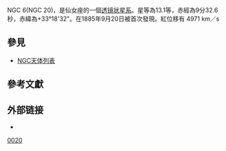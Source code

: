 {{Infobox galaxy
| name = NGC 6(NGC 20)
| image = [[File:NGC_0020_2MASS.jpg|220px]]
| caption = NGC 6 (NGC 20) [[2MASS|2MASS]] (近[[紅外線|紅外線]])
| credit =
| epoch =
| constellation name = [[仙女座|仙女座]]
| ra = {{RA|00|09|32.8}}
| dec = {{DEC|+33|18|31}}
| z = 0.016581<ref name=ned>{{cite web
  |title=NASA/IPAC Extragalactic Database
  |work=Results for NGC 0020
  |url=http://nedwww.ipac.caltech.edu/cgi-bin/nph-objsearch?objname=NGC+20&img_stamp=yes&extend=no
  |accessdate=2010-05-05
  |archive-date=2020-06-20
  |archive-url=https://web.archive.org/web/20200620062705/http://ned.ipac.caltech.edu/cgi-bin/nph-objsearch?objname=NGC+20&img_stamp=yes&extend=no
  |dead-url=no
  }}</ref>
| h_radial_v = {{nowrap|4971 ± 49 [[Metre_per_second|km/s]]}}<ref name=ned/>
| dist_ly =
| type = [[透鏡狀星系|透鏡狀星系]]
| appmag_v =14.04
| size_v =
| notes =
| names =[[New_General_Catalogue|NGC]] 6, [[New_General_Catalogue|NGC]] 20, [[Uppsala_General_Catalogue|UGC]] 00084, CGCG 498-082, CGCG 499-054, CGCG 0006.9+3303, MCG +05-01-036, 2MASX J00093270+3318310, 2MASXi J0009327+331831, USGC U008 NED04,MAPS-PP O_1257_0037278, PGC 000679, UZC J000932.7+331831, LGG 001:[[G93|G93]] 008
}}

NGC 6(NGC 20)，是仙女座的一個[[透镜状星系|透镜状星系]]。星等為13.1等，赤經為9分32.6秒，赤緯為+33°18'32"。在1885年9月20日被首次發現。紅位移有 4971 km／s

==參見==
* [[NGC天体列表|NGC天体列表]]

== 參考文獻 ==
{{Reflist}}

==外部链接==
* {{WikiSky}}

{{Catalogs|NGC=6|NGC2=20|PGC=679|LGG=1|G93=8}}
{{Galaxy-stub}}

{{DEFAULTSORT:NGC 0020}}
[[Category:仙女座NGC天体|0020]]